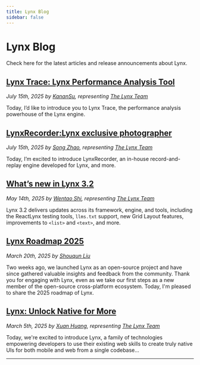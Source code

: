 ```yaml
---
title: Lynx Blog
sidebar: false
---
```


# Lynx Blog

Check here for the latest articles and release announcements about Lynx.

## [Lynx Trace: Lynx Performance Analysis Tool](/blog/lynx-trace)

_July 15th, 2025 by [KananSu](https://github.com/KananSu), representing [The Lynx Team](https://x.com/lynxjs_org)_

Today, I’d like to introduce you to Lynx Trace, the performance analysis powerhouse of the Lynx engine.
## [LynxRecorder:Lynx exclusive photographer](/blog/lynx-recorder)

_July 15th, 2025 by [Song Zhao](https://github.com/ZhaosongGOO), representing [The Lynx Team](https://x.com/lynxjs_org)_

Today, I’m excited to introduce LynxRecorder, an in-house record-and-replay engine developed for Lynx, and more.

## [What’s new in Lynx 3.2](/blog/lynx-3-2)

_May 14th, 2025 by [Wentao Shi](https://github.com/toretto-wt), representing [The Lynx Team](https://x.com/lynxjs_org)_

Lynx 3.2 delivers updates across its framework, engine, and tools, including the ReactLynx testing tools, `llms.txt` support, new Grid Layout features, improvements to `<list>` and `<text>`, and more.

## [Lynx Roadmap 2025](/blog/lynx-open-source-roadmap-2025)

_March 20th, 2025 by [Shouqun Liu](https://github.com/Shouqun)_

Two weeks ago, we launched Lynx as an open-source project and have since gathered valuable insights and feedback from the community. Thank you for engaging with Lynx, even as we take our first steps as a new member of the open-source cross-platform ecosystem. Today, I'm pleased to share the 2025 roadmap of Lynx.

## [Lynx: Unlock Native for More](/blog/lynx-unlock-native-for-more)

_March 5th, 2025 by [Xuan Huang](https://x.com/huxpro), representing [The Lynx Team](https://x.com/lynxjs_org)_

Today, we're excited to introduce Lynx, a family of technologies empowering developers to use their existing web skills to create truly native UIs for both mobile and web from a single codebase...

---
